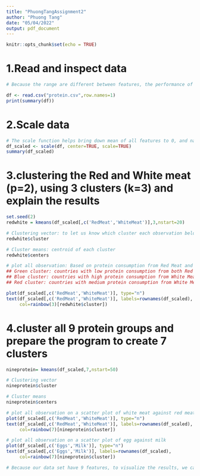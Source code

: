 ---
title: "PhuongTangAssignment2"
author: "Phuong Tang"
date: "05/04/2022"
output: pdf_document
---

```{r setup, include=FALSE}
knitr::opts_chunk$set(echo = TRUE)
```

# 1.Read and inspect data

```{r}
# Because the range are different between features, the performance of K-mean clustering model will give higher weight to features with higher range (higher magnitude).Hence, it is recommended to scale the data before applying K-mean model to bring down all features to a similar scale.

df <- read.csv("protein.csv",row.names=1)
print(summary(df))
```

# 2.Scale data
```{r}
# The scale function helps bring down mean of all features to 0, and narrow the gap between min and max of all features
df_scaled <- scale(df, center=TRUE, scale=TRUE) 
summary(df_scaled)
```


# 3.clustering the Red and White meat (p=2), using 3 clusters (k=3) and explain the results
```{r}
set.seed(2)
redwhite = kmeans(df_scaled[,c('RedMeat','WhiteMeat')],3,nstart=20)

# Clustering vector: to let us know which cluster each observation belong to
redwhite$cluster

# Cluster means: centroid of each cluster
redwhite$centers

# plot all observation: Based on protein consumption from Red Meat and White Meat. 25 European countries are classified into 3 clusters as below:
## Green cluster: countries with low protein consumption from both Red Meat and White Meat
## Blue cluster: countries with high protein consumption from White Meat and low protein consumption from Red Meat
## Red cluster: countries with medium protein consumption from White Meat and high protein consumption from Red Meat

plot(df_scaled[,c('RedMeat','WhiteMeat')], type="n")  
text(df_scaled[,c('RedMeat','WhiteMeat')], labels=rownames(df_scaled), 
     col=rainbow(3)[redwhite$cluster])
```
# 4.cluster all 9 protein groups and prepare the program to create 7 clusters

```{r}
nineprotein= kmeans(df_scaled,7,nstart=50)

# Clustering vector
nineprotein$cluster

# Cluster means
nineprotein$centers

# plot all observation on a scatter plot of white meat against red meat
plot(df_scaled[,c('RedMeat','WhiteMeat')], type="n")  
text(df_scaled[,c('RedMeat','WhiteMeat')], labels=rownames(df_scaled), 
     col=rainbow(7)[nineprotein$cluster])

# plot all observation on a scatter plot of egg against milk
plot(df_scaled[,c('Eggs','Milk')], type="n")  
text(df_scaled[,c('Eggs','Milk')], labels=rownames(df_scaled), 
     col=rainbow(7)[nineprotein$cluster])

# Because our data set have 9 features, to visualize the results, we can use PCA to create 2D representation of the Cluster solution

```



